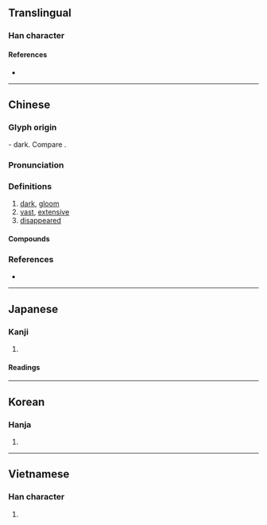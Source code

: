 {{also|杲}}
{{character info}}
==Translingual==

===Han character===
{{Han char|rn=75|rad=木|as=04|sn=8|four=40609|canj=DA|ids=⿱木日}}

====References====
* {{Han ref|kx=0513.140|dkj=14501|dj=0901.020|hdz=21169.010|uh=6773|ud=26483|bh=AA48|bd=43592}}

----

==Chinese==
{{zh-forms|alt=窅}}

===Glyph origin===
{{Han etyl}}
{{Han compound|木|日|ls=ic|t1=tree|t2=sun}} - dark. Compare {{zh-l|杲|bright}}.

===Pronunciation===
{{zh-pron
|m=yǎo
|m-s=
|c=miu5,jiu2
|c-t=
|g=
|h=pfs=
|j=
|mb=
|md=
|mn=
|mn-t=
|w=
|x=
|mc=y
|oc=y
|cat=a,adv
}}

===Definitions===
{{zh-hanzi}}

# [[dark]], [[gloom]]
# [[vast]], [[extensive]]
# [[disappeared]]

====Compounds====
{{zh-der|人琴俱杳|人跡杳然|杳眇|杳無蹤影|杳杳|杳如黃鶴|杳渺|杳無人跡|杳然無蹤|杳無人煙|杳無信息|杳然|杳漫|杳無蹤跡|杳冥|杳無消息|杳無音信|芳魂已杳|音信杳無|鱗鴻杳絕|魚沉雁杳|音稀信杳|音信杳然|雁杳魚沉|音問杳然|杳茫}}

===References===
* {{R:yue:mfccd}}

----

==Japanese==

===Kanji===
{{ja-kanji|grade=|rs=木04}}

# {{rfdef|ja|sort=木04}}

====Readings====
{{ja-readings
|goon=よう<えう
|kanon=よう<えう
|kun=くら-い, はる-か
}}

----

==Korean==

===Hanja===
{{ko-hanja|hangeul=[[묘]], [[요]]|eumhun=|rv=myo, yo|mr=myo, yo|y=myo, yo}}

# {{rfdef|ko|sort=木04}}

----

==Vietnamese==

===Han character===
{{vi-readings|reading=diểu, yểu|rs=木04}}

# {{rfdef|vi|sort=木04}}